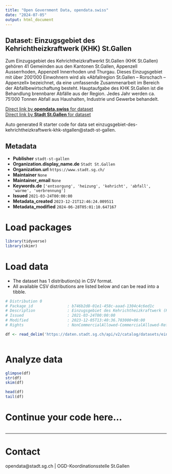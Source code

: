 ```yaml
---
title: "Open Government Data, opendata.swiss"
date: "2024-07-05"
output: html_document
---
```


## Dataset: Einzugsgebiet des Kehrichtheizkraftwerk (KHK) St.Gallen

Zum Einzugsgebiet des Kehrichtheizkraftwerkt St.Gallen (KHK St.Gallen) gehören 41 Gemeinden aus den Kantonen St.Gallen, Appenzell Ausserrhoden, Appenzell Innerrhoden und Thurgau. Dieses Einzugsgebiet mit über 200'000 Einwohnern wird als «Abfallregion St.Gallen – Rorschach – Appenzell» bezeichnet, da eine umfassende Zusammenarbeit im Bereich der Abfallbewirtschaftung besteht. Hauptaufgabe des KHK St.Gallen ist die Behandlung brennbarer Abfälle aus der Region. Jedes Jahr werden ca. 75'000 Tonnen Abfall aus Haushalten, Industrie und Gewerbe behandelt.

[Direct link by **opendata.swiss** for dataset](https://opendata.swiss/de/dataset/einzugsgebiet-des-kehrichtheizkraftwerk-khk-st-gallen)<br>
[Direct link by **Stadt St.Gallen** for dataset](https://daten.stadt.sg.ch/explore/dataset/einzugsgebiet-des-kehrichtheizkraftwerk-khk-stgallen/)

Auto generated R starter code for data set einzugsgebiet-des-kehrichtheizkraftwerk-khk-stgallen@stadt-st-gallen.

## Metadata

- **Publisher** `stadt-st-gallen`
- **Organization.display_name.de** `Stadt St.Gallen`
- **Organization.url** `https://www.stadt.sg.ch/`
- **Maintainer** `None`
- **Maintainer_email** `None`
- **Keywords.de** `['entsorgung', 'heizung', 'kehricht', 'abfall', 'warme', 'verbrennung']`
- **Issued** `2021-03-24T00:00:00`
- **Metadata_created** `2023-12-21T12:46:24.009511`
- **Metadata_modified** `2024-06-28T05:01:10.647167`


# Load packages

```r

library(tidyverse)
library(skimr)

```

# Load data

-   The dataset has 1 distribution(s) in CSV format.
-   All available CSV distributions are listed below and can be read into a tibble.

```r

# Distribution 0
# Package_id               : b746b2d8-01e1-458c-aaad-1304c4c6ed1c
# Description              : Einzugsgebiet des Kehrichtheizkraftwerk (KHK) St.Gallen (csv)
# Issued                   : 2021-03-24T00:00:00
# Modified                 : 2023-12-05T13:40:36.703000+00:00
# Rights                   : NonCommercialAllowed-CommercialAllowed-ReferenceRequired

df <- read_delim('https://daten.stadt.sg.ch/api/v2/catalog/datasets/einzugsgebiet-des-kehrichtheizkraftwerk-khk-stgallen/exports/csv')



```

# Analyze data

```r

glimpse(df)
str(df)
skim(df)

head(df)
tail(df)

```

# Continue your code here...

```r

```

------------------------------------------------------------------------

# Contact

opendata@stadt.sg.ch | OGD-Koordinationsstelle St.Gallen
